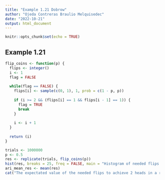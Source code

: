 ```yaml
---
title: "Example 1.21 Dobrow"
author: "Ojeda Contreras Braulio Melquisedec"
date: "2022-10-21"
output: html_document
---
```


```r
knitr::opts_chunk$set(echo = TRUE)
```

## Example 1.21
```r
flip_coins <- function(p) {
  flips <- integer()
  i <- 1
  flag = FALSE
  
  while(flag == FALSE) {
    flips[i] <- sample(c(0, 1), 1, prob = c(1 - p, p))
    
    if (i >= 2 && (flips[i] == 1 && flips[i - 1] == 1)) {
      flag = TRUE
      break
    }
    
    i <- i + 1
  }
	
  return (i)
} 

trials <- 1000000
p <- 0.5
res <- replicate(trials, flip_coins(p))
hist(res, breaks = 25, freq = FALSE, main = "Histogram of needed flips to achieve 2 heads in a row")
ari_mean_res <- mean(res)
cat("The expectated value of the needed flips to achieve 2 heads in a row is", ari_mean_res)

```


